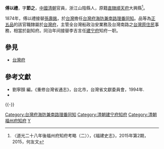 '''傅以禮'''，字'''節之'''，[[中國|中國]][[清朝|清朝]]官員，浙江山陰縣人，原籍[[直隸省|直隸]][[順天府|順天府]]大興縣<ref>〈道光二十八年後福州府知府考略（二）〉，《福建史志》，2015年第2期，2015，何友文</ref>。

1874年，傅以禮接替[[孫壽銘|孫壽銘]]，於[[台灣|台灣]]擔任[[台灣府海防兼南路理番同知|台灣府海防兼南路理番同知]]。品等為[[正五品|正五品]]的該官職隸屬於[[台灣府|台灣府]]，主管全台灣船政治安業務及台灣南路之[[台灣原住民|台灣原住民]]事務，相當於副知府。同治年间接替李吉言任[[建宁府|建宁府]]知府一职。

==參見==
*[[台灣府|台灣府]]

==參考文獻==
* 劉寧顏 編，《重修台灣省通志》，台北市，台灣省文獻委員會，1994年.
* {{cite book |author=福建省地方志编纂委员会  |title=《福建省情资料库》 |year=2001年 |publisher= |location=福建 |ISBN = }}
{{Reflist}}

{{-}}
{{start box}}
{{s-off}}
{{succession box|[[孫壽銘|孫壽銘]]|[[袁聞拆|袁聞拆]]|[[台灣府海防兼南路理番同知|台灣府海防兼南路理番同知]]|1874年上任}}
{{succession box|[[李吉言|李吉言]]|赵均|[[建宁府|建宁府]][[知府|知府]]|[[同治|同治]]年间－[[光绪|光绪]]年间<br />(1875～1908年)}}
{{succession box|廷愷|恆齡|[[福州府|福州府]][[知府|知府]]|[[光绪|光绪]]十七年<br />（1891年）}}
{{end box}}

[[Category:台灣府海防兼南路理番同知|Category:台灣府海防兼南路理番同知]]
[[Category:清朝建宁府知府|Category:清朝建宁府知府]]
[[Category:清朝福州府知府|Category:清朝福州府知府]]
[[Category:傅姓|Y]]

{{清朝人物小作品}}